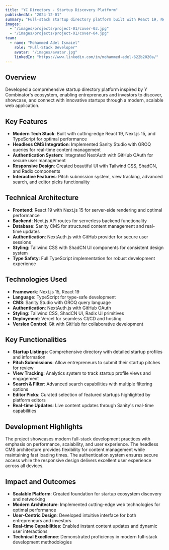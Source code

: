 ```yaml
---
title: "YC Directory - Startup Discovery Platform"
publishedAt: "2024-12-01"
summary: "Full-stack startup directory platform built with React 19, Next.js 15, and TypeScript, featuring headless CMS, real-time content updates, and comprehensive startup discovery tools."
images:
  - "/images/projects/project-01/cover-03.jpg"
  - "/images/projects/project-01/cover-04.jpg"
team:
  - name: "Mohammed Adel Ismaiel"
    role: "Full-Stack Developer"
    avatar: "/images/avatar.jpg"
    linkedIn: "https://www.linkedin.com/in/mohammed-adel-622b2020a/"
---
```


## Overview

Developed a comprehensive startup directory platform inspired by Y Combinator's ecosystem, enabling entrepreneurs and investors to discover, showcase, and connect with innovative startups through a modern, scalable web application.

## Key Features

- **Modern Tech Stack**: Built with cutting-edge React 19, Next.js 15, and TypeScript for optimal performance
- **Headless CMS Integration**: Implemented Sanity Studio with GROQ queries for real-time content management
- **Authentication System**: Integrated NextAuth with GitHub OAuth for secure user management
- **Responsive Design**: Created beautiful UI with Tailwind CSS, ShadCN, and Radix components
- **Interactive Features**: Pitch submission system, view tracking, advanced search, and editor picks functionality

## Technical Architecture

- **Frontend**: React 19 with Next.js 15 for server-side rendering and optimal performance
- **Backend**: Next.js API routes for serverless backend functionality
- **Database**: Sanity CMS for structured content management and real-time updates
- **Authentication**: NextAuth.js with GitHub provider for secure user sessions
- **Styling**: Tailwind CSS with ShadCN UI components for consistent design system
- **Type Safety**: Full TypeScript implementation for robust development experience

## Technologies Used

- **Framework**: Next.js 15, React 19
- **Language**: TypeScript for type-safe development
- **CMS**: Sanity Studio with GROQ query language
- **Authentication**: NextAuth.js with GitHub OAuth
- **Styling**: Tailwind CSS, ShadCN UI, Radix UI primitives
- **Deployment**: Vercel for seamless CI/CD and hosting
- **Version Control**: Git with GitHub for collaborative development

## Key Functionalities

- **Startup Listings**: Comprehensive directory with detailed startup profiles and information
- **Pitch Submissions**: Allow entrepreneurs to submit their startup pitches for review
- **View Tracking**: Analytics system to track startup profile views and engagement
- **Search & Filter**: Advanced search capabilities with multiple filtering options
- **Editor Picks**: Curated selection of featured startups highlighted by platform editors
- **Real-time Updates**: Live content updates through Sanity's real-time capabilities

## Development Highlights

The project showcases modern full-stack development practices with emphasis on performance, scalability, and user experience. The headless CMS architecture provides flexibility for content management while maintaining fast loading times. The authentication system ensures secure access while the responsive design delivers excellent user experience across all devices.

## Impact and Outcomes

- **Scalable Platform**: Created foundation for startup ecosystem discovery and networking
- **Modern Architecture**: Implemented cutting-edge web technologies for optimal performance
- **User-Centric Design**: Developed intuitive interface for both entrepreneurs and investors
- **Real-time Capabilities**: Enabled instant content updates and dynamic user interactions
- **Technical Excellence**: Demonstrated proficiency in modern full-stack development methodologies
